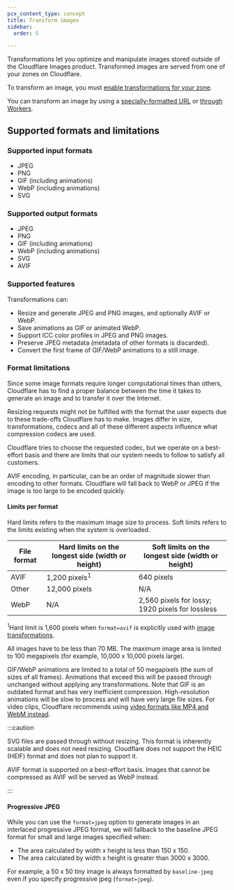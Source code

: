 ```yaml
---
pcx_content_type: concept
title: Transform images
sidebar:
  order: 5

---
```



Transformations let you optimize and manipulate images stored outside of the Cloudflare Images product. Transformed images are served from one of your zones on Cloudflare.

To transform an image, you must [enable transformations for your zone](/images/get-started/#enable-transformations).

You can transform an image by using a [specially-formatted URL](/images/transform-images/transform-via-url/) or [through Workers](/images/transform-images/transform-via-workers/).

## Supported formats and limitations

### Supported input formats

* JPEG
* PNG
* GIF (including animations)
* WebP (including animations)
* SVG

### Supported output formats

* JPEG
* PNG
* GIF (including animations)
* WebP (including animations)
* SVG
* AVIF

### Supported features

Transformations can:

* Resize and generate JPEG and PNG images, and optionally AVIF or WebP.
* Save animations as GIF or animated WebP.
* Support ICC color profiles in JPEG and PNG images.
* Preserve JPEG metadata (metadata of other formats is discarded).
* Convert the first frame of GIF/WebP animations to a still image.

<Render file="svg" />

### Format limitations

Since some image formats require longer computational times than others, Cloudflare has to find a proper balance between the time it takes to generate an image and to transfer it over the Internet.

Resizing requests might not be fulfilled with the format the user expects due to these trade-offs Cloudflare has to make. Images differ in size, transformations, codecs and all of these different aspects influence what compression codecs are used.

Cloudflare tries to choose the requested codec, but we operate on a best-effort basis and there are limits that our system needs to follow to satisfy all customers.

AVIF encoding, in particular, can be an order of magnitude slower than encoding to other formats. Cloudflare will fall back to WebP or JPEG if the image is too large to be encoded quickly.

#### Limits per format

Hard limits refers to the maximum image size to process. Soft limits refers to the limits existing when the system is overloaded.

| File format | Hard limits on the longest side (width or height) | Soft limits on the longest side (width or height) |
| ----------- | ------------------------------------------------- | ------------------------------------------------- |
| AVIF        | 1,200 pixels<sup>1</sup>                          | 640 pixels                                        |
| Other       | 12,000 pixels                                     | N/A                                               |
| WebP        | N/A                                               | 2,560 pixels for lossy; 1920 pixels for lossless  |

<sup>1</sup>Hard limit is 1,600 pixels when `format=avif` is explicitly used with [image transformations](/images/transform-images/).

All images have to be less than 70 MB. The maximum image area is limited to 100 megapixels (for example, 10,000 x 10,000 pixels large).

GIF/WebP animations are limited to a total of 50 megapixels (the sum of sizes of all frames). Animations that exceed this will be passed through unchanged without applying any transformations. Note that GIF is an outdated format and has very inefficient compression. High-resolution animations will be slow to process and will have very large file sizes. For video clips, Cloudflare recommends using [video formats like MP4 and WebM instead](/stream/).

:::caution

SVG files are passed through without resizing. This format is inherently scalable and does not need resizing. Cloudflare does not support the HEIC (HEIF) format and does not plan to support it.

AVIF format is supported on a best-effort basis. Images that cannot be compressed as AVIF will be served as WebP instead.


:::

#### Progressive JPEG

While you can use the `format=jpeg` option to generate images in an interlaced progressive JPEG format, we will fallback to the baseline JPEG format for small and large images specified when:

* The area calculated by width x height is less than 150 x 150.
* The area calculated by width x height is greater than 3000 x 3000.

For example, a 50 x 50 tiny image is always formatted by `baseline-jpeg` even if you specify progressive jpeg (`format=jpeg`).
